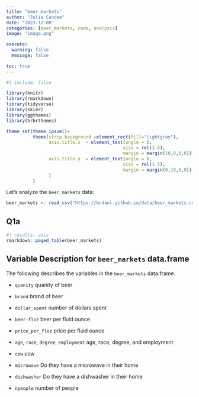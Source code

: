 ```yaml
---
title: "beer_markets"
author: "Julia Candee"
date: "2023-12-08"
categories: [beer_markets, code, analysis]
image: "image.png"

execute: 
  warning: false
  message: false
  
toc: true
---
```


```r
#| include: false

library(knitr)
library(rmarkdown)
library(tidyverse)
library(skimr)
library(ggthemes)
library(hrbrthemes)

theme_set(theme_ipsum()+
          theme(strip.background =element_rect(fill="lightgray"),
                axis.title.x  = element_text(angle = 0,
                                            size = rel(1.5),
                                            margin = margin(10,0,0,0)),
                axis.title.y  = element_text(angle = 0,
                                            size = rel(1.5),
                                            margin = margin(0,10,0,0))
                )
          )
```

Let's analyze the `beer_markets` data:

```r
beer_markets <- read_csv("https://bcdanl.github.io/data/beer_markets.csv")
```

## Q1a 


```r
#| results: asis
rmarkdown::paged_table(beer_markets) 
```



## Variable Description for `beer_markets` data.frame

The following describes the variables in the `beer_markets` data.frame.


- `quanity`
quanity of beer

- `brand`
brand of beer
- `dollar_spent`
number of dollars spent

- `beer-floz`
beer per fluid ounce

- `price_per_floz`
price per fluid ounce

- `age`, `race`, `degree`, `employment`
age, race, degree, and employment

- `cow`
cow

- `microwave`
Do they have a microwave in their home

- `dishwasher`
Do they have a dishwasher in their home

- `npeople`
number of people



